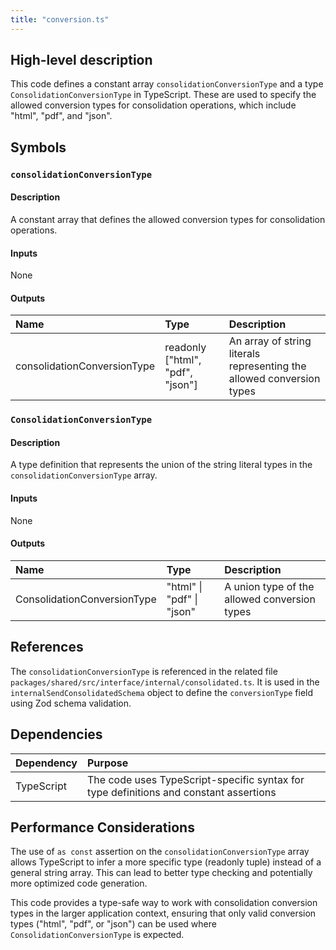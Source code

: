 ```yaml
---
title: "conversion.ts"
---
```


## High-level description
This code defines a constant array `consolidationConversionType` and a type `ConsolidationConversionType` in TypeScript. These are used to specify the allowed conversion types for consolidation operations, which include "html", "pdf", and "json".

## Symbols

### `consolidationConversionType`
#### Description
A constant array that defines the allowed conversion types for consolidation operations.

#### Inputs
None

#### Outputs
| Name | Type | Description |
|:-----|:-----|:------------|
| consolidationConversionType | readonly ["html", "pdf", "json"] | An array of string literals representing the allowed conversion types |

### `ConsolidationConversionType`
#### Description
A type definition that represents the union of the string literal types in the `consolidationConversionType` array.

#### Inputs
None

#### Outputs
| Name | Type | Description |
|:-----|:-----|:------------|
| ConsolidationConversionType | "html" \| "pdf" \| "json" | A union type of the allowed conversion types |

## References
The `consolidationConversionType` is referenced in the related file `packages/shared/src/interface/internal/consolidated.ts`. It is used in the `internalSendConsolidatedSchema` object to define the `conversionType` field using Zod schema validation.

## Dependencies
| Dependency | Purpose |
|:-----------|:--------|
| TypeScript | The code uses TypeScript-specific syntax for type definitions and constant assertions |

## Performance Considerations
The use of `as const` assertion on the `consolidationConversionType` array allows TypeScript to infer a more specific type (readonly tuple) instead of a general string array. This can lead to better type checking and potentially more optimized code generation.

This code provides a type-safe way to work with consolidation conversion types in the larger application context, ensuring that only valid conversion types ("html", "pdf", or "json") can be used where `ConsolidationConversionType` is expected.